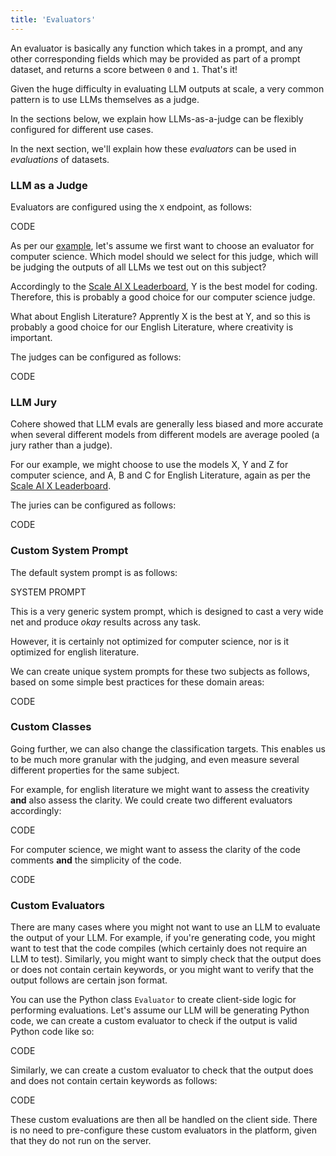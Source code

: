 ```yaml
---
title: 'Evaluators'
---
```


An evaluator is basically any function which takes in a prompt,
and any other corresponding fields which may be provided as part of a prompt dataset,
and returns a score between `0` and `1`. That's it!

Given the huge difficulty in evaluating LLM outputs at scale,
a very common pattern is to use LLMs themselves as a judge.

In the sections below, we explain how LLMs-as-a-judge can be flexibly configured for
different use cases.

In the next section, we'll explain how these *evaluators* can be used in *evaluations*
of datasets.

### LLM as a Judge

Evaluators are configured using the `X` endpoint, as follows:

CODE

As per our [example](), let's assume we first want to choose an evaluator for
computer science. Which model should we select for this judge,
which will be judging the outputs of all LLMs we test out on this subject?

Accordingly to the [Scale AI X Leaderboard](), Y is the best model for coding.
Therefore, this is probably a good choice for our computer science judge.

What about English Literature? Apprently X is the best at Y, and so this is probably a
good choice for our English Literature, where creativity is important.

The judges can be configured as follows:

CODE

### LLM Jury

Cohere showed that LLM evals are generally less biased and more accurate when several
different models from different models are average pooled (a jury rather than a judge).

For our example, we might choose to use the models X, Y and Z for computer science,
and A, B and C for English Literature, again as per the [Scale AI X Leaderboard]().

The juries can be configured as follows:

CODE

### Custom System Prompt

The default system prompt is as follows:

SYSTEM PROMPT

This is a very generic system prompt, which is designed to cast a very wide net and
produce *okay* results across any task.

However, it is certainly not optimized for computer science,
nor is it optimized for english literature.

We can create unique system prompts for these two subjects as follows,
based on some simple best practices for these domain areas:

CODE

### Custom Classes

Going further, we can also change the classification targets. This enables us to be much
more granular with the judging, and even measure several different properties for the
same subject.

For example, for english literature we might want to assess the creativity **and**
also assess the clarity. We could create two different evaluators accordingly:

CODE

For computer science, we might want to assess the clarity of the code comments **and**
the simplicity of the code.

CODE

### Custom Evaluators

There are many cases where you might not want to use an LLM to evaluate the output of
your LLM. For example, if you're generating code, you might want to test that the code
compiles (which certainly does not require an LLM to test). Similarly, you might want to
simply check that the output does or does not contain certain keywords, or you might
want to verify that the output follows are certain json format.

You can use the Python class `Evaluator` to create client-side logic for performing
evaluations. Let's assume our LLM will be generating Python code, we can create a custom
evaluator to check if the output is valid Python code like so:

CODE

Similarly, we can create a custom evaluator to check that the output does and does not
contain certain keywords as follows:

CODE

These custom evaluations are then all be handled on the client side.
There is no need to pre-configure these custom evaluators in the platform,
given that they do not run on the server.